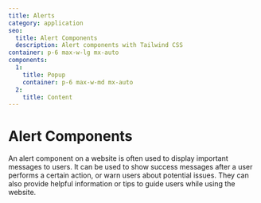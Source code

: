 ```yaml
---
title: Alerts
category: application
seo:
  title: Alert Components
  description: Alert components with Tailwind CSS
container: p-6 max-w-lg mx-auto
components:
  1:
    title: Popup
    container: p-6 max-w-md mx-auto
  2:
    title: Content
---
```


# Alert Components

<div className="max-w-prose">
  An alert component on a website is often used to display important messages to users. It can be
  used to show success messages after a user performs a certain action, or warn users about
  potential issues. They can also provide helpful information or tips to guide users while using the
  website.
</div>

<List components={components} />

